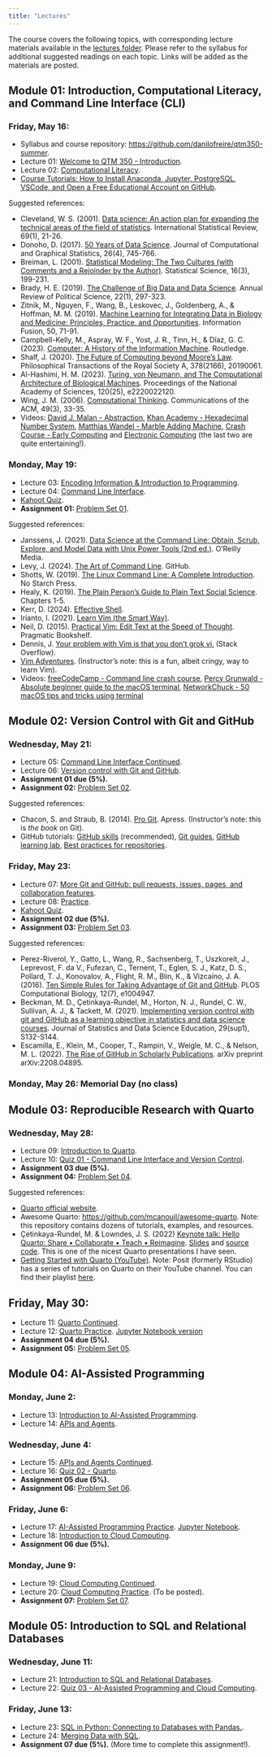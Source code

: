 ```yaml
---
title: "Lectures"
---
```


The course covers the following topics, with corresponding lecture materials available in the [lectures folder](https://github.com/danilofreire/qtm350-summer/tree/main/lectures). Please refer to the syllabus for additional suggested readings on each topic. Links will be added as the materials are posted.

## Module 01: Introduction, Computational Literacy, and Command Line Interface (CLI)

### Friday, May 16: 

- Syllabus and course repository: <https://github.com/danilofreire/qtm350-summer>.
- Lecture 01: [Welcome to QTM 350 - Introduction](https://raw.githack.com/danilofreire/qtm350-summer/main/lectures/lecture-01/01-introduction.html).
- Lecture 02: [Computational Literacy](https://raw.githack.com/danilofreire/qtm350-summer/main/lectures/lecture-02/02-computational-literacy.html).
- [Course Tutorials: How to Install Anaconda, Jupyter, PostgreSQL, VSCode, and Open a Free Educational Account on GitHub](https://github.com/danilofreire/qtm350-summer/tutorials).

Suggested references:

- Cleveland, W. S. (2001). [Data science: An action plan for expanding the technical areas of the field of statistics](https://onlinelibrary.wiley.com/doi/abs/10.1111/j.1751-5823.2001.tb00477.x). International Statistical Review, 69(1), 21-26.
- Donoho, D. (2017). [50 Years of Data Science](https://www.tandfonline.com/doi/full/10.1080/10618600.2017.1384734). Journal of Computational and Graphical Statistics, 26(4), 745-766.
- Breiman, L. (2001). [Statistical Modeling: The Two Cultures (with Comments and a Rejoinder by the Author)](https://projecteuclid.org/journals/statistical-science/volume-16/issue-3/Statistical-Modeling--The-Two-Cultures-with-comments-and-a/10.1214/ss/1009213726.full). Statistical Science, 16(3), 199-231.
- Brady, H. E. (2019). [The Challenge of Big Data and Data Science](https://www.annualreviews.org/content/journals/10.1146/annurev-polisci-090216-023229). Annual Review of Political Science, 22(1), 297-323.
- Zitnik, M., Nguyen, F., Wang, B., Leskovec, J., Goldenberg, A., & Hoffman, M. M. (2019). [Machine Learning for Integrating Data in Biology and Medicine: Principles, Practice, and Opportunities](https://www.sciencedirect.com/science/article/abs/pii/S1566253518304482). Information Fusion, 50, 71-91.
- Campbell-Kelly, M., Aspray, W. F., Yost, J. R., Tinn, H., & Díaz, G. C. (2023). [Computer: A History of the Information Machine](https://doi.org/10.4324/9781003263272). Routledge.
- Shalf, J. (2020). [The Future of Computing beyond Moore’s Law](https://royalsocietypublishing.org/doi/full/10.1098/rsta.2019.0061). Philosophical Transactions of the Royal Society A, 378(2166), 20190061.
- Al-Hashimi, H. M. (2023). [Turing, von Neumann, and The Computational Architecture of Biological Machines](https://www.pnas.org/doi/abs/10.1073/pnas.2220022120). Proceedings of the National Academy of Sciences, 120(25), e2220022120.
- Wing, J. M. (2006). [Computational Thinking](https://www.cs.cmu.edu/~15110-s13/Wing06-ct.pdf). Communications of the ACM, 49(3), 33-35.
- Videos: [David J. Malan - Abstraction](https://www.youtube.com/watch?v=6V1sr0XV_Ng), [Khan Academy - Hexadecimal Number System](https://www.youtube.com/watch?v=4EJay-6Bioo), [Matthias Wandel - Marble Adding Machine](https://youtu.be/GcDshWmhF4A), [Crash Course - Early Computing](https://www.youtube.com/watch?v=O5nskjZ_GoI) and [Electronic Computing](https://www.youtube.com/watch?v=LN0ucKNX0hc) (the last two are quite entertaining!).

### Monday, May 19:

- Lecture 03: [Encoding Information & Introduction to Programming](https://raw.githack.com/danilofreire/qtm350-summer/main/lectures/lecture-03/03-text-encoding.html).
- Lecture 04: [Command Line Interface](https://raw.githack.com/danilofreire/qtm350-summer/main/lectures/lecture-04/04-command-line.html).
- [Kahoot Quiz](https://play.kahoot.it/v2/?quizId=fdb248cb-ef2e-4d12-b3fe-5b684aa8897f&hostId=05eb977d-4f8a-440e-9e45-95212b29d103).
- **Assignment 01:** [Problem Set 01](https://github.com/danilofreire/qtm350-summer/blob/main/assignments/01-assignment.ipynb).

Suggested references:

- Janssens, J. (2021). [Data Science at the Command Line: Obtain, Scrub, Explore, and Model Data with Unix Power Tools (2nd ed.)](https://jeroenjanssens.com/dsatcl/). O'Reilly Media.
- Levy, J. (2024). [The Art of Command Line](https://github.com/jlevy/the-art-of-command-line). GitHub.
- Shotts, W. (2019). [The Linux Command Line: A Complete Introduction](https://linuxcommand.org/tlcl.php). No Starch Press.
- Healy, K. (2019). [The Plain Person's Guide to Plain Text Social Science](https://plain-text.co/). Chapters 1-5.
- Kerr, D. (2024). [Effective Shell](https://effective-shell.com/).
- Irianto, I. (2021). [Learn Vim (the Smart Way)](https://github.com/iggredible/Learn-Vim).
- Neil, D. (2015). [Practical Vim: Edit Text at the Speed of Thought](https://pragprog.com/titles/dnvim2/practical-vim-second-edition/). Pragmatic Bookshelf.
- Dennis, J. [Your problem with Vim is that you don't grok vi.](https://stackoverflow.com/questions/1218390/what-is-your-most-productive-shortcut-with-vim/1220118#1220118) (Stack Overflow).
- [Vim Adventures](https://vim-adventures.com/). (Instructor's note: this is a fun, albeit cringy, way to learn Vim).
- Videos: [freeCodeCamp - Command line crash course](https://www.youtube.com/watch?v=yz7nYlnXLfE&pp=ygUXaG93IHRvIHVzZSBjb21tYW5kIGxpbmU%3D), [Percy Grunwald - Absolute beginner guide to the macOS terminal](https://www.youtube.com/watch?v=aKRYQsKR46I&pp=ygUcdGVybWluYWwgZm9yIGJlZ2lubmVycyBtYWNvcw%3D%3D), [NetworkChuck - 50 macOS tips and tricks using terminal](https://www.youtube.com/watch?v=qOrlYzqXPa8&pp=ygUcdGVybWluYWwgZm9yIGJlZ2lubmVycyBtYWNvcw%3D%3D)

## Module 02: Version Control with Git and GitHub

### Wednesday, May 21:

- Lecture 05: [Command Line Interface Continued](https://raw.githack.com/danilofreire/qtm350-summer/main/lectures/lecture-05/05-more-command-line.html).
- Lecture 06: [Version control with Git and GitHub](https://raw.githack.com/danilofreire/qtm350-summer/main/lectures/lecture-06/06-git-github.html).
- **Assignment 01 due (5%).**
- **Assignment 02:** [Problem Set 02](https://github.com/danilofreire/qtm350-summer/blob/main/assignments/03-assignment.ipynb).

Suggested references:

- Chacon, S. and Straub, B. (2014). [Pro Git](https://git-scm.com/book/en/v2). Apress. (Instructor's note: this is _the book_ on Git).
- GitHub tutorials: [GitHub skills](https://skills.github.com/) (recommended), [Git guides](https://github.com/git-guides), [GitHub learning lab](https://lab.github.com/), [Best practices for repositories](https://docs.github.com/en/repositories/creating-and-managing-repositories/best-practices-for-repositories).

### Friday, May 23:

- Lecture 07: [More Git and GitHub: pull requests, issues, pages, and collaboration features](https://raw.githack.com/danilofreire/qtm350-summer/main/lectures/lecture-07/07-more-git-github.html).
- Lecture 08: [Practice](https://raw.githack.com/danilofreire/qtm350-summer/main/lectures/lecture-08/08-practice.html).
- [Kahoot Quiz](https://play.kahoot.it/v2/?quizId=eec92538-78d8-4974-ba7b-8f83b5f3b215&hostId=05eb977d-4f8a-440e-9e45-95212b29d103).
- **Assignment 02 due (5%).**
- **Assignment 03:** [Problem Set 03](https://github.com/danilofreire/qtm350-summer/blob/main/assignments/03-assignment.ipynb).

Suggested references:

- Perez-Riverol, Y., Gatto, L., Wang, R., Sachsenberg, T., Uszkoreit, J., Leprevost, F. da V., Fufezan, C., Ternent, T., Eglen, S. J., Katz, D. S., Pollard, T. J., Konovalov, A., Flight, R. M., Blin, K., & Vizcaíno, J. A. (2016). [Ten Simple Rules for Taking Advantage of Git and GitHub](https://journals.plos.org/ploscompbiol/article?id=10.1371/journal.pcbi.1004947). PLOS Computational Biology, 12(7), e1004947.
- Beckman, M. D., Çetinkaya-Rundel, M., Horton, N. J., Rundel, C. W., Sullivan, A. J., & Tackett, M. (2021). [Implementing version control with git and GitHub as a learning objective in statistics and data science courses](https://www.tandfonline.com/doi/pdf/10.1080/10691898.2020.1848485). Journal of Statistics and Data Science Education, 29(sup1), S132-S144.
- Escamilla, E., Klein, M., Cooper, T., Rampin, V., Weigle, M. C., & Nelson, M. L. (2022). [The Rise of GitHub in Scholarly Publications](https://arxiv.org/abs/2208.04895). arXiv preprint arXiv:2208.04895.

### Monday, May 26: Memorial Day (no class)

## Module 03: Reproducible Research with Quarto

### Wednesday, May 28: 

- Lecture 09: [Introduction to Quarto](https://raw.githack.com/danilofreire/qtm350-summer/main/lectures/lecture-09/09-quarto.html).
- Lecture 10: [Quiz 01 - Command Line Interface and Version Control](https://github.com/danilofreire/qtm350-summer-quiz01/).
- **Assignment 03 due (5%).**
- **Assignment 04:** [Problem Set 04](https://github.com/danilofreire/qtm350-summer/blob/main/assignments/04-assignment.ipynb).

Suggested references:

- [Quarto official website](https://quarto.org/).
- Awesome Quarto: <https://github.com/mcanouil/awesome-quarto>. Note: this repository contains dozens of tutorials, examples, and resources. 
- Çetinkaya-Rundel, M. & Lowndes, J. S. (2022) [Keynote talk: Hello Quarto: Share • Collaborate • Teach • Reimagine](https://www.youtube.com/watch?v=p7Hxu4coDl8). [Slides](https://mine.quarto.pub/hello-quarto/#/hello-quarto-title) and [source code](https://github.com/mine-cetinkaya-rundel/hello-quarto). This is one of the nicest Quarto presentations I have seen.
- [Getting Started with Quarto (YouTube)](https://www.youtube.com/watch?v=_f3latmOhew&t=2s). Note: Posit (formerly RStudio) has a series of tutorials on Quarto on their YouTube channel. You can find their playlist [here](https://www.youtube.com/playlist?list=PL9HYL-VRX0oQI8fVioFxMTBrViFnRX_Df).

## Friday, May 30:

- Lecture 11: [Quarto Continued](https://raw.githack.com/danilofreire/qtm350-summer/main/lectures/lecture-11/11-quarto-continued.html).
- Lecture 12: [Quarto Practice](https://raw.githack.com/danilofreire/qtm350-summer/main/lectures/lecture-12/12-quarto-practice.html). [Jupyter Notebook version](https://github.com/danilofreire/qtm350-summer/blob/main/lectures/lecture-12/12-quarto-practice.ipynb)
- **Assignment 04 due (5%).**
- **Assignment 05:** [Problem Set 05](https://github.com/danilofreire/qtm350-summer/blob/main/assignments/05-assignment.ipynb).

## Module 04: AI-Assisted Programming

### Monday, June 2:

- Lecture 13: [Introduction to AI-Assisted Programming](https://raw.githack.com/danilofreire/qtm350-summer/main/lectures/lecture-13/13-ai-programming.html).
- Lecture 14: [APIs and Agents](https://raw.githack.com/danilofreire/qtm350-summer/main/lectures/lecture-14/14-ai.html).

### Wednesday, June 4:

- Lecture 15: [APIs and Agents Continued](https://raw.githack.com/danilofreire/qtm350-summer/main/lectures/lecture-15/15-apis.html#/title-slide). 
- Lecture 16: [Quiz 02 - Quarto](https://github.com/danilofreire/qtm350-summer-quiz02/).
- **Assignment 05 due (5%).**
- **Assignment 06:** [Problem Set 06](https://github.com/danilofreire/qtm350-summer/blob/main/assignments/06-assignment.ipynb).

### Friday, June 6:

- Lecture 17: [AI-Assisted Programming Practice](https://raw.githack.com/danilofreire/qtm350-summer/main/lectures/lecture-17/17-ai-practice.html). [Jupyter Notebook](https://github.com/danilofreire/qtm350-summer/blob/main/lectures/lecture-17/17-ai-practice.ipynb).
- Lecture 18: [Introduction to Cloud Computing](https://raw.githack.com/danilofreire/qtm350-summer/main/lectures/lecture-18/18-cloud.html).
- **Assignment 06 due (5%).**

### Monday, June 9:

- Lecture 19: [Cloud Computing Continued](https://raw.githack.com/danilofreire/qtm350-summer/main/lectures/lecture-19/19-cloud2.html).
- Lecture 20: [Cloud Computing Practice](https://raw.githack.com/danilofreire/qtm350-summer/main/lectures/lecture-20/20-cloud-practice.html). (To be posted).
- **Assignment 07:** [Problem Set 07](https://github.com/danilofreire/qtm350-summer/blob/main/assignments/07-assignment.ipynb).

## Module 05: Introduction to SQL and Relational Databases

### Wednesday, June 11:

- Lecture 21: [Introduction to SQL and Relational Databases](https://raw.githack.com/danilofreire/qtm350-summer/main/lectures/lecture-21/21-introduction-sql.html).
- Lecture 22: [Quiz 03 - AI-Assisted Programming and Cloud Computing](https://github.com/danilofreire/qtm350-summer-quiz03/).

### Friday, June 13:

- Lecture 23: [SQL in Python: Connecting to Databases with Pandas.](https://raw.githack.com/danilofreire/qtm350-summer/main/lectures/lecture-23/23-sql-python.html).
- Lecture 24: [Merging Data with SQL](https://raw.githack.com/danilofreire/qtm350-summer/main/lectures/lecture-24/24-sql-tables.html).
- **Assignment 07 due (5%).** (More time to complete this assignment!).

